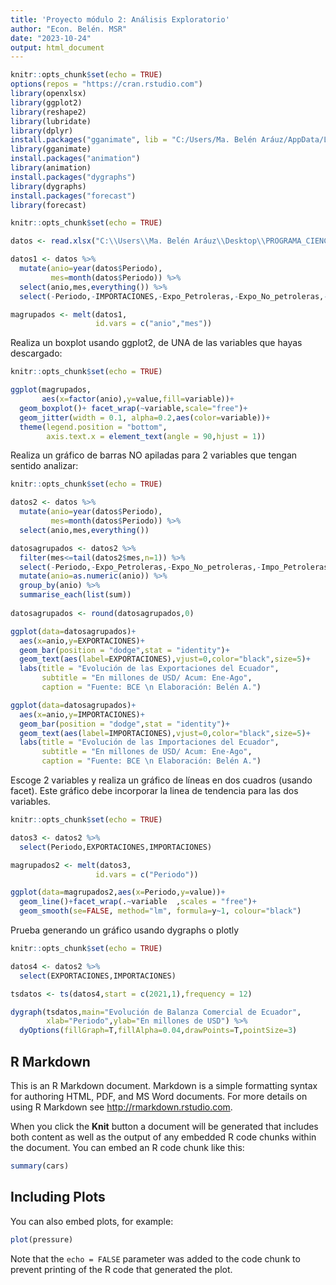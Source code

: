 ---
title: 'Proyecto módulo 2: Análisis Exploratorio'
author: "Econ. Belén. MSR"
date: "2023-10-24"
output: html_document
---
```{r librerias, include=FALSE}
knitr::opts_chunk$set(echo = TRUE)
options(repos = "https://cran.rstudio.com")
library(openxlsx)
library(ggplot2)
library(reshape2)
library(lubridate)
library(dplyr)
install.packages("gganimate", lib = "C:/Users/Ma. Belén Aráuz/AppData/Local/R/win-library/4.3/gganimate")
library(gganimate)
install.packages("animation")
library(animation)
install.packages("dygraphs")
library(dygraphs)
install.packages("forecast")
library(forecast)

```

```{r basedatos, include=FALSE}
knitr::opts_chunk$set(echo = TRUE)

datos <- read.xlsx("C:\\Users\\Ma. Belén Aráuz\\Desktop\\PROGRAMA_CIENCIA DE DATOS\\MÓDULO 2\\BC_ECUADOR.xlsx", sheet = "Hoja1", detectDates = T)

datos1 <- datos %>%
  mutate(anio=year(datos$Periodo),
         mes=month(datos$Periodo)) %>%
  select(anio,mes,everything()) %>%
  select(-Periodo,-IMPORTACIONES,-Expo_Petroleras,-Expo_No_petroleras,-Impo_Petroleras,-Impo_No_petroleras,-BALANZA_COMERCIAL,-BC_Petrolera,-BC_No_petrolera)

magrupados <- melt(datos1,
                   id.vars = c("anio","mes"))

```

Realiza un boxplot usando ggplot2, de UNA de las variables que hayas descargado:

```{r boxplot, include=TRUE, fig.width=8,fig.height=8, fig.align='center'}
knitr::opts_chunk$set(echo = TRUE)

ggplot(magrupados,
       aes(x=factor(anio),y=value,fill=variable))+
  geom_boxplot()+ facet_wrap(~variable,scale="free")+
  geom_jitter(width = 0.1, alpha=0.2,aes(color=variable))+
  theme(legend.position = "bottom",
        axis.text.x = element_text(angle = 90,hjust = 1))


```

Realiza un gráfico de barras NO apiladas para 2 variables que tengan sentido analizar:

```{r barrasnoapiladas, include=TRUE, fig.width=8,fig.height=8, fig.align='center'}
knitr::opts_chunk$set(echo = TRUE)

datos2 <- datos %>%
  mutate(anio=year(datos$Periodo),
         mes=month(datos$Periodo)) %>%
  select(anio,mes,everything()) 

datosagrupados <- datos2 %>%
  filter(mes<=tail(datos2$mes,n=1)) %>%
  select(-Periodo,-Expo_Petroleras,-Expo_No_petroleras,-Impo_Petroleras,-Impo_No_petroleras,-BALANZA_COMERCIAL,-BC_Petrolera,-BC_No_petrolera) %>%
  mutate(anio=as.numeric(anio)) %>%
  group_by(anio) %>%
  summarise_each(list(sum))
  
datosagrupados <- round(datosagrupados,0)

ggplot(data=datosagrupados)+
  aes(x=anio,y=EXPORTACIONES)+
  geom_bar(position = "dodge",stat = "identity")+
  geom_text(aes(label=EXPORTACIONES),vjust=0,color="black",size=5)+
  labs(title = "Evolución de las Exportaciones del Ecuador",
       subtitle = "En millones de USD/ Acum: Ene-Ago",
       caption = "Fuente: BCE \n Elaboración: Belén A.")

ggplot(data=datosagrupados)+
  aes(x=anio,y=IMPORTACIONES)+
  geom_bar(position = "dodge",stat = "identity")+
  geom_text(aes(label=IMPORTACIONES),vjust=0,color="black",size=5)+
  labs(title = "Evolución de las Importaciones del Ecuador",
       subtitle = "En millones de USD/ Acum: Ene-Ago",
       caption = "Fuente: BCE \n Elaboración: Belén A.")


```

Escoge 2 variables y realiza un gráfico de líneas en dos cuadros (usando facet). Este gráfico debe incorporar la linea de tendencia para las dos variables.

```{r graficolinea, include=TRUE,fig.width=8,fig.height=8, fig.align='center',results='asis'}
knitr::opts_chunk$set(echo = TRUE)

datos3 <- datos2 %>%
  select(Periodo,EXPORTACIONES,IMPORTACIONES)

magrupados2 <- melt(datos3,
                   id.vars = c("Periodo"))

ggplot(data=magrupados2,aes(x=Periodo,y=value))+
  geom_line()+facet_wrap(.~variable  ,scales = "free")+
  geom_smooth(se=FALSE, method="lm", formula=y~1, colour="black") 

```

Prueba generando un gráfico usando dygraphs o plotly

```{r dygraph, include=TRUE,fig.width=8,fig.height=8, fig.align='center',results='asis'}
knitr::opts_chunk$set(echo = TRUE)

datos4 <- datos2 %>%
  select(EXPORTACIONES,IMPORTACIONES)

tsdatos <- ts(datos4,start = c(2021,1),frequency = 12)

dygraph(tsdatos,main="Evolución de Balanza Comercial de Ecuador",
        xlab="Periodo",ylab="En millones de USD") %>%
  dyOptions(fillGraph=T,fillAlpha=0.04,drawPoints=T,pointSize=3)

```
## R Markdown

This is an R Markdown document. Markdown is a simple formatting syntax for authoring HTML, PDF, and MS Word documents. For more details on using R Markdown see <http://rmarkdown.rstudio.com>.

When you click the **Knit** button a document will be generated that includes both content as well as the output of any embedded R code chunks within the document. You can embed an R code chunk like this:

```{r cars}
summary(cars)
```

## Including Plots

You can also embed plots, for example:

```{r pressure, echo=FALSE}
plot(pressure)
```

Note that the `echo = FALSE` parameter was added to the code chunk to prevent printing of the R code that generated the plot.

